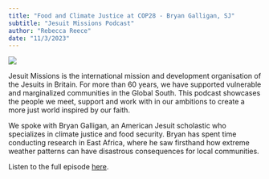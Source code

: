```yaml
---
title: "Food and Climate Justice at COP28 - Bryan Galligan, SJ"
subtitle: "Jesuit Missions Podcast"
author: "Rebecca Reece"
date: "11/3/2023"
---
```


![](media-files/jesuit-missions.jpg)

Jesuit Missions is the international mission and development organisation of the Jesuits in Britain. For more than 60 years, we have supported vulnerable and marginalized communities in the Global South. This podcast showcases the people we meet, support and work with in our ambitions to create a more just world inspired by our faith.

We spoke with Bryan Galligan, an American Jesuit scholastic who specializes in climate justice and food security. Bryan has spent time conducting research in East Africa, where he saw firsthand how extreme weather patterns can have disastrous consequences for local communities.

Listen to the full episode [here](https://omny.fm/shows/jesuit-missions-podcast/jesuit-missions-podcast-justice-at-cop28-bryan-galligan).

